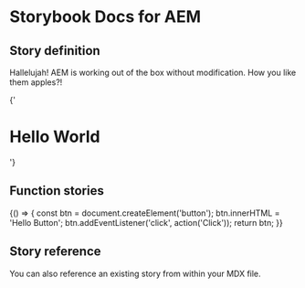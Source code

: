 
# Storybook Docs for AEM

<Meta title="Addons/Docs" />

## Story definition

Hallelujah! AEM is working out of the box without modification.
How you like them apples?!

<Story name="heading" height="100px">
  {'<h1>Hello World</h1>'}
</Story>

## Function stories

<Story name="function" height="100px">
  {() => {
    const btn = document.createElement('button');
    btn.innerHTML = 'Hello Button';
    btn.addEventListener('click', action('Click'));
    return btn;
  }}
</Story>

## Story reference

You can also reference an existing story from within your MDX file.

<Story id="welcome--welcome" height="800px" />
